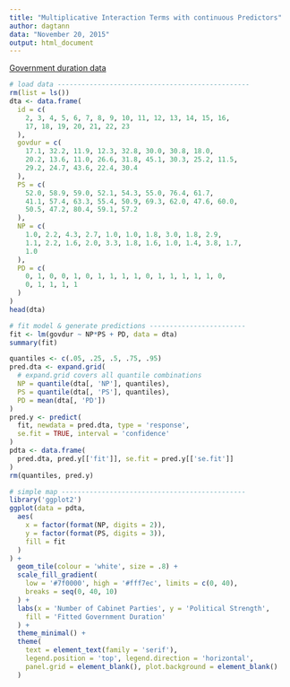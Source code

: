 ```yaml
---
title: "Multiplicative Interaction Terms with continuous Predictors"
author: dagtann
data: "November 20, 2015"
output: html_document
---
```



[Government duration data](http://www.press.umich.edu/resources/govduration.dta)

```r
# load data ------------------------------------------------
rm(list = ls())
dta <- data.frame(
  id = c(
    2, 3, 4, 5, 6, 7, 8, 9, 10, 11, 12, 13, 14, 15, 16,
    17, 18, 19, 20, 21, 22, 23
  ),
  govdur = c(
    17.1, 32.2, 11.9, 12.3, 32.8, 30.0, 30.8, 18.0,
    20.2, 13.6, 11.0, 26.6, 31.8, 45.1, 30.3, 25.2, 11.5,
    29.2, 24.7, 43.6, 22.4, 30.4
  ),
  PS = c(
    52.0, 58.9, 59.0, 52.1, 54.3, 55.0, 76.4, 61.7,
    41.1, 57.4, 63.3, 55.4, 50.9, 69.3, 62.0, 47.6, 60.0,
    50.5, 47.2, 80.4, 59.1, 57.2
  ),
  NP = c(
    1.0, 2.2, 4.3, 2.7, 1.0, 1.0, 1.8, 3.0, 1.8, 2.9,
    1.1, 2.2, 1.6, 2.0, 3.3, 1.8, 1.6, 1.0, 1.4, 3.8, 1.7,
    1.0
  ),
  PD = c(
    0, 1, 0, 0, 1, 0, 1, 1, 1, 1, 0, 1, 1, 1, 1, 1, 0,
    0, 1, 1, 1, 1
  )
)
head(dta)

# fit model & generate predictions ------------------------
fit <- lm(govdur ~ NP*PS + PD, data = dta)
summary(fit)

quantiles <- c(.05, .25, .5, .75, .95)
pred.dta <- expand.grid(
  # expand.grid covers all quantile combinations
  NP = quantile(dta[, 'NP'], quantiles),
  PS = quantile(dta[, 'PS'], quantiles),
  PD = mean(dta[, 'PD'])
)
pred.y <- predict(
  fit, newdata = pred.dta, type = 'response',
  se.fit = TRUE, interval = 'confidence'
)
pdta <- data.frame(
  pred.dta, pred.y[['fit']], se.fit = pred.y[['se.fit']]
)
rm(quantiles, pred.y)

# simple map ----------------------------------------------
library('ggplot2')
ggplot(data = pdta,
  aes(
    x = factor(format(NP, digits = 2)),
    y = factor(format(PS, digits = 3)),
    fill = fit
  )
) +
  geom_tile(colour = 'white', size = .8) +
  scale_fill_gradient(
    low = '#7f0000', high = '#fff7ec', limits = c(0, 40),
    breaks = seq(0, 40, 10)
  ) +
  labs(x = 'Number of Cabinet Parties', y = 'Political Strength', 
    fill = 'Fitted Government Duration'
  ) +
  theme_minimal() +
  theme(
    text = element_text(family = 'serif'),
    legend.position = 'top', legend.direction = 'horizontal',
    panel.grid = element_blank(), plot.background = element_blank()
  )
```
